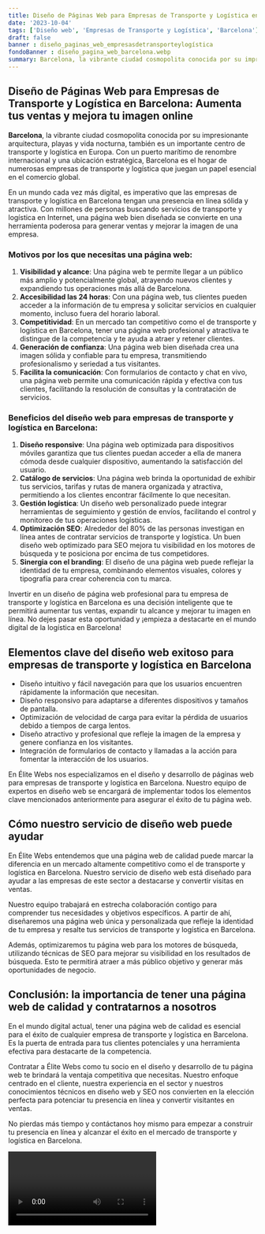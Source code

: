 ```yaml
---
title: Diseño de Páginas Web para Empresas de Transporte y Logística en Barcelona
date: '2023-10-04'
tags: ['Diseño web', 'Empresas de Transporte y Logística', 'Barcelona']
draft: false
banner : diseño_paginas_web_empresasdetransporteylogística
fondoBanner : diseño_pagina_web_barcelona.webp
summary: Barcelona, la vibrante ciudad cosmopolita conocida por su impresionante arquitectura, playas y vida nocturna, también es un importante centro de transporte y logística en Europa. Con un puerto marítimo de renombre internacional y una ubicación estratégica, Barcelona es el hogar de numerosas empresas de transporte y logística que juegan un papel esencial en el comercio global.
---
```


## Diseño de Páginas Web para Empresas de Transporte y Logística en Barcelona: Aumenta tus ventas y mejora tu imagen online

**Barcelona**, la vibrante ciudad cosmopolita conocida por su impresionante arquitectura, playas y vida nocturna, también es un importante centro de transporte y logística en Europa. Con un puerto marítimo de renombre internacional y una ubicación estratégica, Barcelona es el hogar de numerosas empresas de transporte y logística que juegan un papel esencial en el comercio global.

En un mundo cada vez más digital, es imperativo que las empresas de transporte y logística en Barcelona tengan una presencia en línea sólida y atractiva. Con millones de personas buscando servicios de transporte y logística en Internet, una página web bien diseñada se convierte en una herramienta poderosa para generar ventas y mejorar la imagen de una empresa.

### Motivos por los que necesitas una página web:

1. **Visibilidad y alcance**: Una página web te permite llegar a un público más amplio y potencialmente global, atrayendo nuevos clientes y expandiendo tus operaciones más allá de Barcelona.
2. **Accesibilidad las 24 horas**: Con una página web, tus clientes pueden acceder a la información de tu empresa y solicitar servicios en cualquier momento, incluso fuera del horario laboral.
3. **Competitividad**: En un mercado tan competitivo como el de transporte y logística en Barcelona, tener una página web profesional y atractiva te distingue de la competencia y te ayuda a atraer y retener clientes.
4. **Generación de confianza**: Una página web bien diseñada crea una imagen sólida y confiable para tu empresa, transmitiendo profesionalismo y seriedad a tus visitantes.
5. **Facilita la comunicación**: Con formularios de contacto y chat en vivo, una página web permite una comunicación rápida y efectiva con tus clientes, facilitando la resolución de consultas y la contratación de servicios.

### Beneficios del diseño web para empresas de transporte y logística en Barcelona:

1. **Diseño responsive**: Una página web optimizada para dispositivos móviles garantiza que tus clientes puedan acceder a ella de manera cómoda desde cualquier dispositivo, aumentando la satisfacción del usuario.
2. **Catálogo de servicios**: Una página web brinda la oportunidad de exhibir tus servicios, tarifas y rutas de manera organizada y atractiva, permitiendo a los clientes encontrar fácilmente lo que necesitan.
3. **Gestión logística**: Un diseño web personalizado puede integrar herramientas de seguimiento y gestión de envíos, facilitando el control y monitoreo de tus operaciones logísticas.
4. **Optimización SEO**: Alrededor del 80% de las personas investigan en línea antes de contratar servicios de transporte y logística. Un buen diseño web optimizado para SEO mejora tu visibilidad en los motores de búsqueda y te posiciona por encima de tus competidores.
5. **Sinergia con el branding**: El diseño de una página web puede reflejar la identidad de tu empresa, combinando elementos visuales, colores y tipografía para crear coherencia con tu marca.

Invertir en un diseño de página web profesional para tu empresa de transporte y logística en Barcelona es una decisión inteligente que te permitirá aumentar tus ventas, expandir tu alcance y mejorar tu imagen en línea. No dejes pasar esta oportunidad y ¡empieza a destacarte en el mundo digital de la logística en Barcelona!

<GifSeo />

<Cta />

## Elementos clave del diseño web exitoso para empresas de transporte y logística en Barcelona

- Diseño intuitivo y fácil navegación para que los usuarios encuentren rápidamente la información que necesitan.
- Diseño responsivo para adaptarse a diferentes dispositivos y tamaños de pantalla.
- Optimización de velocidad de carga para evitar la pérdida de usuarios debido a tiempos de carga lentos.
- Diseño atractivo y profesional que refleje la imagen de la empresa y genere confianza en los visitantes.
- Integración de formularios de contacto y llamadas a la acción para fomentar la interacción de los usuarios.

En Élite Webs nos especializamos en el diseño y desarrollo de páginas web para empresas de transporte y logística en Barcelona. Nuestro equipo de expertos en diseño web se encargará de implementar todos los elementos clave mencionados anteriormente para asegurar el éxito de tu página web.

## Cómo nuestro servicio de diseño web puede ayudar

En Élite Webs entendemos que una página web de calidad puede marcar la diferencia en un mercado altamente competitivo como el de transporte y logística en Barcelona. Nuestro servicio de diseño web está diseñado para ayudar a las empresas de este sector a destacarse y convertir visitas en ventas.

Nuestro equipo trabajará en estrecha colaboración contigo para comprender tus necesidades y objetivos específicos. A partir de ahí, diseñaremos una página web única y personalizada que refleje la identidad de tu empresa y resalte tus servicios de transporte y logística en Barcelona.

Además, optimizaremos tu página web para los motores de búsqueda, utilizando técnicas de SEO para mejorar su visibilidad en los resultados de búsqueda. Esto te permitirá atraer a más público objetivo y generar más oportunidades de negocio.

## Conclusión: la importancia de tener una página web de calidad y contratarnos a nosotros

En el mundo digital actual, tener una página web de calidad es esencial para el éxito de cualquier empresa de transporte y logística en Barcelona. Es la puerta de entrada para tus clientes potenciales y una herramienta efectiva para destacarte de la competencia.

Contratar a Élite Webs como tu socio en el diseño y desarrollo de tu página web te brindará la ventaja competitiva que necesitas. Nuestro enfoque centrado en el cliente, nuestra experiencia en el sector y nuestros conocimientos técnicos en diseño web y SEO nos convierten en la elección perfecta para potenciar tu presencia en línea y convertir visitantes en ventas.

No pierdas más tiempo y contáctanos hoy mismo para empezar a construir tu presencia en línea y alcanzar el éxito en el mercado de transporte y logística en Barcelona.

<Video />

<CtaBot job='Empresas de Transporte y Logística' city='Barcelona'/>

<Gmaps query='Barcelona+españa+maps' />